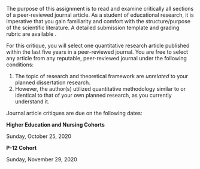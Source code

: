 The purpose of this assignment is to read and examine critically all sections of a peer-reviewed journal article. As a student of educational research, it is imperative that you gain familiarity and comfort with the structure/purpose of the scientific literature. A detailed submission template and grading rubric are available \texttt{\href{https://bit.ly/3aQHyns}{here}}.

For this critique, you will select one quantitative research article published within the last five years in a peer-reviewed  journal. You are free to select any article from any reputable, peer-reviewed journal under the following conditions:

1. The topic of research and theoretical framework are *unrelated* to your planned dissertation research.\footnote{The purpose of forcing you to branch outside of your own topic/theoretical framework is to allow you to, hopefully, experience different approaches to your own planned quantitative methodology. For example, various disciplines use a variety of nomenclature to describe the elements of research methods and design. Assume you have committed to learning how to play classical piano. All you listen to, practice, and perform are arrangements from the classical greats. However, imagine the perspective you might gain by listening to a jazz pianist improvise? The point is to expose you to various ways in which your methodology is implemented in other "genres" of research outside of you own. The more familiar you can be with your methodology now, the better off you will be both during your oral qualifying exam as well as your dissertation proposal presentation.}
2. However, the author(s) utilized quantitative methodology similar to or identical to that of your own planned research, as you currently understand it.

Journal article critiques are due on the following dates:

**Higher Education and Nursing Cohorts**

Sunday, October 25, 2020

**P-12 Cohort**

Sunday, November 29, 2020